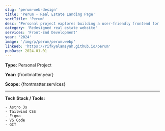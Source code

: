 ```yaml
---
slug: 'perum-web-design'
title: 'Perum - Real Estate Landing Page'
sortTitle: 'Perum'
desc: 'Personal project explores building a user-friendly frontend for a real estate platform.'
category: 'Redesigned real estate website'
services: 'Front-End Development'
year: '2024'
image: '/img/p/perum/perum.webp'
linkWeb: 'https://rifkyalamsyah.github.io/perum'
pubDate: 2024-01-01
---
```


**Type:** Personal Project

**Year:** {frontmatter.year}

**Scope:** {frontmatter.services}

---

**Tech Stack / Tools:**

    - Astro Js
    - Tailwind CSS
    - Figma
    - VS Code
    - GIT